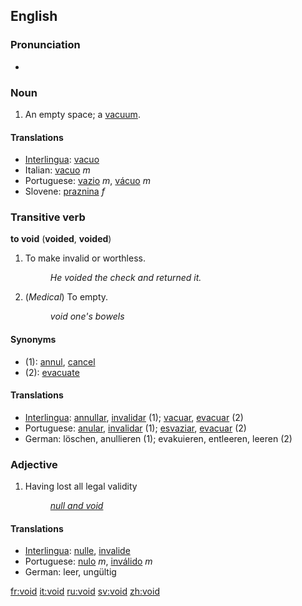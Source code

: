 ==English==

===Pronunciation===
*{{audio|en-us-void.ogg|Audio (US)}}

===Noun===
#An empty space; a [[vacuum]].

====Translations====
*[[Interlingua]]: [[vacuo]]
*Italian: [[vacuo]] ''m''
*Portuguese: [[vazio]] ''m'', [[vácuo]] ''m''
*Slovene: [[praznina]] ''f''

===Transitive verb===
'''to void''' ('''voided''', '''voided''')
#To make invalid or worthless.
#:''He voided the check and returned it.''
#(''Medical'') To empty.
#:''void one's bowels''

====Synonyms====
*(1): [[annul]], [[cancel]]
*(2): [[evacuate]]

====Translations====
*[[Interlingua]]: [[annullar]], [[invalidar]] (1); [[vacuar]], [[evacuar]] (2)
*Portuguese: [[anular]], [[invalidar]] (1); [[esvaziar]], [[evacuar]] (2)
*German: löschen, anullieren (1); evakuieren, entleeren, leeren (2)

===Adjective===
#Having lost all legal validity
#:''[[null and void]]''

====Translations====
*[[Interlingua]]: [[nulle]], [[invalide]]
*Portuguese: [[nulo]] ''m'', [[inválido]] ''m''
*German: leer, ungültig
[[fr:void]]
[[it:void]]
[[ru:void]]
[[sv:void]]
[[zh:void]]
